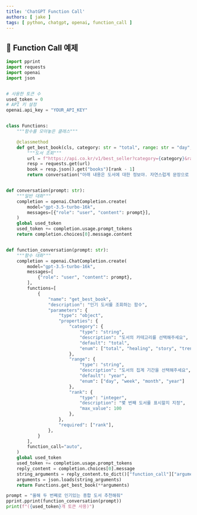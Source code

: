 ```yaml
---
title: 'ChatGPT Function Call'
authors: [ jake ]
tags: [ python, chatgpt, openai, function_call ]
---
```


## 🐥 Function Call 예제

```python
import pprint
import requests
import openai
import json


# 사용한 토큰 수
used_token = 0
# API 키 설정
openai.api_key = "YOUR_API_KEY"


class Functions:
    """함수를 모아놓은 클래스"""

    @classmethod
    def get_best_book(cls, category: str = "total", range: str = "day", rank: int = 1):
        """도서 조회"""
        url = f"https://api.co.kr/v1/best_seller?category={category}&range={range}&size=100&adult=0"
        resp = requests.get(url)
        book = resp.json().get("books")[rank - 1]
        return conversation("아래 내용은 도서에 대한 정보야. 자연스럽게 문장으로 만들어줘." + str(book))


def conversation(prompt: str):
    """일반 대화"""
    completion = openai.ChatCompletion.create(
        model="gpt-3.5-turbo-16k",
        messages=[{"role": "user", "content": prompt}],
    )
    global used_token
    used_token += completion.usage.prompt_tokens
    return completion.choices[0].message.content


def function_conversation(prompt: str):
    """함수 대화"""
    completion = openai.ChatCompletion.create(
        model="gpt-3.5-turbo-16k",
        messages=[
            {"role": "user", "content": prompt},
        ],
        functions=[
            {
                "name": "get_best_book",
                "description": "인기 도서를 조회하는 함수",
                "parameters": {
                    "type": "object",
                    "properties": {
                        "category": {
                            "type": "string",
                            "description": "도서의 카테고리를 선택해주세요",
                            "default": "total",
                            "enum": ["total", "healing", "story", "trend", "mylife", "intellectual"]
                        },
                        "range": {
                            "type": "string",
                            "description": "도서의 집계 기간을 선택해주세요",
                            "default": "year",
                            "enum": ["day", "week", "month", "year"]
                        },
                        "rank": {
                            "type": "integer", 
                            "description": "몇 번째 도서를 표시할지 지정",
                            "max_value": 100
                        },
                    },
                    "required": ["rank"],
                },
            }
        ],
        function_call="auto",
    )
    global used_token
    used_token += completion.usage.prompt_tokens
    reply_content = completion.choices[0].message
    string_arguments = reply_content.to_dict()["function_call"]["arguments"]
    arguments = json.loads(string_arguments)
    return Functions.get_best_book(**arguments)

prompt = "올해 두 번째로 인기있는 종합 도서 추천해줘"
pprint.pprint(function_conversation(prompt))
print(f"({used_token}개 토큰 사용)")
```
